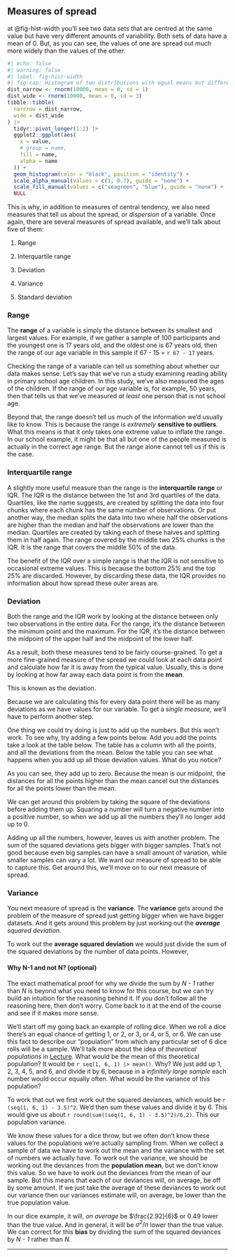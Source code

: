 
## Measures of spread


at @fig-hist-width you'll see two data sets that are centred at the
same value but have very different amounts of variability. Both sets of data
have a mean of 0. But, as you can see, the values of one are spread out much
more widely than the values of the other.

```r
#| echo: false
#| warning: false
#| label: fig-hist-width
#| fig-cap: Histogram of two distributions with equal means but different spreads. *N = 10,000* in each case.
dist_narrow <- rnorm(10000, mean = 0, sd = 1)
dist_wide <- rnorm(10000, mean = 0, sd = 3)
tibble::tibble(
  narrrow = dist_narrow,
  wide = dist_wide
) |>
  tidyr::pivot_longer(1:2) |>
  ggplot2::ggplot(aes(
    x = value,
    # group = name,
    fill = name,
    alpha = name
  )) +
  geom_histogram(color = "black", position = "identity") +
  scale_alpha_manual(values = c(1, 0.7), guide = "none") +
  scale_fill_manual(values = c("seagreen", "blue"), guide = "none") +
  NULL
```


This is why, in addition to measures of central tendency, we also need measures
that tell us about the spread, or _dispersion_ of a variable. Once again, there
are several measures of spread available, and we'll talk about five of them:

1. Range

2. Interquartile range

3. Deviation

4. Variance

5. Standard deviation

<!-- FIXME: Add the visualisation in here? -->


### Range

The **range** of a variable is simply the distance between its smallest and
largest values. For example, if we gather a sample of 100 participants and the
youngest one is 17 years old, and the oldest one is 67 years old, then the range
of our age variable in this sample if 67 - 15 = `r 67 - 17` years.

Checking the range of a variable can tell us something about whether our data
makes sense. Let's say that we've run a study examining reading ability in
primary school age children. In this study, we've also measured the ages of the
children. If the range of our age variable is, for example, 50 years, then that
tells us that we've measured _at least_ one person that is not school age.

Beyond that, the range doesn't tell us much of the information we'd usually like
to know. This is because the range is _extremely_ **sensitive to outliers**.
What this means is that it only takes one extreme value to inflate the range. In
our school example, it might be that all but one of the people measured is
actually in the correct age range. But the range alone cannot tell us if this is
the case.

### Interquartile range

A slightly more useful measure than the range is the **interquartile range** or
IQR. The IQR is the distance between the 1st and 3rd quartiles of the data.
Quartiles, like the name suggests, are created by splitting the data into four
chunks where each chunk has the same number of observations. Or put another way,
the median splits the data into two where half the observations are higher than
the median and half the observations are lower than the median. Quartiles are
created by taking each of these halves and splitting them in half again. The
range covered by the middle two 25% chunks is the IQR. It is the range that
covers the middle 50% of the data.

The benefit of the IQR over a simple range is that the IQR is not sensitive to
occasional extreme values. This is because the bottom 25% and the top 25% are
discarded. However, by discarding these data, the IQR provides no information
about how spread these outer areas are.


### Deviation

Both the range and the IQR work by looking at the distance between only two
observations in the entire data. For the range, it's the distance between the
minimum point and the maximum. For the IQR, it's the distance between the
midpoint of the upper half and the midpoint of the lower half.

As a result, both these measures tend to be fairly course-grained. To get a more
fine-grained measure of the spread we could look at each data point and
calculate how far it is away from the typical value. Usually, this is done by
looking at how far away each data point is from the **mean**. 

This is known as the deviation.


<!-- FIXME: Add equation -->
<!--
If you click **show table** on the visualisation above, then you'll be able to
see the deviations..
-->

Because we are calculating this for every data point there will be as many
deviations as we have values for our variable. To get a _single measure_, we'll
have to perform another step.

One thing we could try doing is just to add up the numbers. But this won't work.
To see why, try adding a few points below. Add you add the points take a look at
the table below. The table has a column with all the points, and all the
deviations from the mean. Below the table you can see what happens when you add
up all those deviation values. What do you notice?

As you can see, they add up to zero. Because the mean is our midpoint, the
distances for all the points higher than the mean cancel out the distances for
all the points lower than the mean.

We can get around this problem by taking the square of the deviations before
adding them up. Squaring a number will turn a negative number into a positive
number, so when we add up all the numbers they'll no longer add up to 0.

Adding up all the numbers, however, leaves us with another problem. The sum of
the squared deviations gets bigger with bigger samples. That's not good because
even big samples can have a small amount of variation, while smaller samples can
vary a lot. We want our measure of spread to be able to capture this. Get around
this, we'll move on to our next measure of spread.


<!--
:::{.callout-tip}
#### Why square the values?

Why are the deviations squared? Couldn't we just work about the absolute value
instead? The **intuitive** explanation here is that squaring the values means
that squared deviances get bigger


:::
-->

### Variance

You next measure of spread is the **variance**. The **variance** gets around the
problem of the measure of spread just getting bigger when we have bigger
datasets. And it gets around this problem by just working out the _**average**
squared deviation_.

To work out the **average squared deviation** we would just divide the sum of
the squared deviations by the number of data points. However, 


:::{.callout-tip collapse="true"}

#### Why N-1 and not N? (optional)

The exact mathematical proof for why we divide the sum by _N - 1_ rather than
_N_ is beyond what you need to know for this course, but we can try build an
intuition for the reasoning behind it. If you don't follow all the reasoning
here, then don't worry. Come back to it at the end of the course and see if it
makes more sense.

We'll start off my going back an example of rolling dice. When we roll a dice
there's an equal chance of getting 1, or 2, or 3, or 4, or 5, or 6. We can use
this fact to describe our "population" from which any particular set of 6 dice
rolls will be a sample. We'll talk more about the idea of _theoretical
populations_ in [Lecture](). What would be the mean of this theoretical
population? It would be `r seq(1, 6, 1) |> mean()`. Why? We just add up 1, 2, 3,
4, 5, and 6, and divide it by 6, because in a *infinitely large sample* each
number would occur equally often. What would be the variance of this population?

To work that out we first work out the squared deviances, which would be
`r (seq(1, 6, 1) - 3.5)^2`. We'd then sum these values and divide it by 6. This
would give us about `r round(sum((seq(1, 6, 1) - 3.5)^2)/6,2)`. This our
population variance.

We know these values for a dice throw, but we often don't know these values for
the populations we're actually sampling from. When we collect a sample of data
we have to work out the mean and the variance with the set of numbers we
actually have. To work out the variance, we should be working out the deviances
from the **population mean**, but we don't know this value. So we have to work
out the deviances from the mean of our sample. But this means that each of our
deviances will, on average, be off by some amount. If we just take the average
of these deviances to work out our variance then our variances estimate will, on
average, be lower than the true population value. 

In our dice example, it will, _on average_ be $\frac{2.92}{6}$ or 0.49 lower
than the true value. And in general, it will be $\sigma^2/n$ lower than the true
value. We can correct for this **bias** by dividing the sum of the squared
deviances by *N - 1* rather than *N*.

:::


-----


